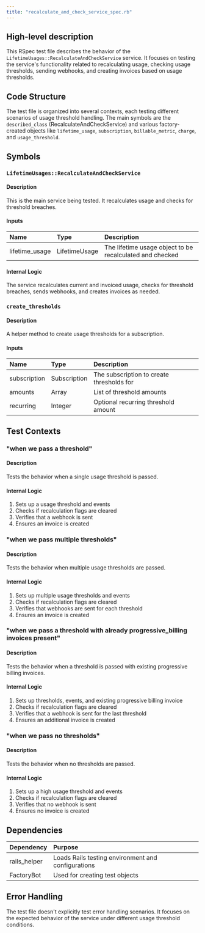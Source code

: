 ```yaml
---
title: "recalculate_and_check_service_spec.rb"
---
```


## High-level description
This RSpec test file describes the behavior of the `LifetimeUsages::RecalculateAndCheckService` service. It focuses on testing the service's functionality related to recalculating usage, checking usage thresholds, sending webhooks, and creating invoices based on usage thresholds.

## Code Structure
The test file is organized into several contexts, each testing different scenarios of usage threshold handling. The main symbols are the `described_class` (RecalculateAndCheckService) and various factory-created objects like `lifetime_usage`, `subscription`, `billable_metric`, `charge`, and `usage_threshold`.

## Symbols

### `LifetimeUsages::RecalculateAndCheckService`
#### Description
This is the main service being tested. It recalculates usage and checks for threshold breaches.

#### Inputs
| Name | Type | Description |
|:-----|:-----|:------------|
| lifetime_usage | LifetimeUsage | The lifetime usage object to be recalculated and checked |

#### Internal Logic
The service recalculates current and invoiced usage, checks for threshold breaches, sends webhooks, and creates invoices as needed.

### `create_thresholds`
#### Description
A helper method to create usage thresholds for a subscription.

#### Inputs
| Name | Type | Description |
|:-----|:-----|:------------|
| subscription | Subscription | The subscription to create thresholds for |
| amounts | Array | List of threshold amounts |
| recurring | Integer | Optional recurring threshold amount |

## Test Contexts

### "when we pass a threshold"
#### Description
Tests the behavior when a single usage threshold is passed.

#### Internal Logic
1. Sets up a usage threshold and events
2. Checks if recalculation flags are cleared
3. Verifies that a webhook is sent
4. Ensures an invoice is created

### "when we pass multiple thresholds"
#### Description
Tests the behavior when multiple usage thresholds are passed.

#### Internal Logic
1. Sets up multiple usage thresholds and events
2. Checks if recalculation flags are cleared
3. Verifies that webhooks are sent for each threshold
4. Ensures an invoice is created

### "when we pass a threshold with already progressive_billing invoices present"
#### Description
Tests the behavior when a threshold is passed with existing progressive billing invoices.

#### Internal Logic
1. Sets up thresholds, events, and existing progressive billing invoice
2. Checks if recalculation flags are cleared
3. Verifies that a webhook is sent for the last threshold
4. Ensures an additional invoice is created

### "when we pass no thresholds"
#### Description
Tests the behavior when no thresholds are passed.

#### Internal Logic
1. Sets up a high usage threshold and events
2. Checks if recalculation flags are cleared
3. Verifies that no webhook is sent
4. Ensures no invoice is created

## Dependencies
| Dependency | Purpose |
|:-----------|:--------|
| rails_helper | Loads Rails testing environment and configurations |
| FactoryBot | Used for creating test objects |

## Error Handling
The test file doesn't explicitly test error handling scenarios. It focuses on the expected behavior of the service under different usage threshold conditions.
